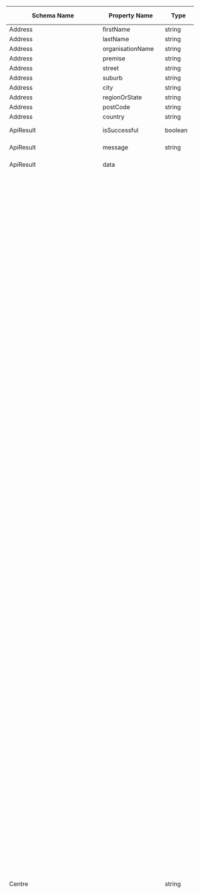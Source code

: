 | Schema Name                    | Property Name                 | Type       | Description                                                                                                            | Required | Max Length | Min Length | Pattern                                                          | Format    | Value                                                                                                                                                                                                                                             |
|--------------------------------|-------------------------------|------------|------------------------------------------------------------------------------------------------------------------------|----------|-------------|-------------|------------------------------------------------------------------|-----------|--------------------------------------------------------------------------------------------------------------------------------------------------------------------------------------------------------------------------------------------------|
| Address                        | firstName                     | string     |                                                                                                                        | No       | 80          | 0           |                                                                  |           |                                                                                                                                                                                                                                                  |
| Address                        | lastName                      | string     |                                                                                                                        | No       | 80          | 0           |                                                                  |           |                                                                                                                                                                                                                                                  |
| Address                        | organisationName              | string     |                                                                                                                        | No       | 80          | 0           |                                                                  |           |                                                                                                                                                                                                                                                  |
| Address                        | premise                       | string     |                                                                                                                        | No       | 80          | 0           |                                                                  |           |                                                                                                                                                                                                                                                  |
| Address                        | street                        | string     |                                                                                                                        | No       | 80          | 0           |                                                                  |           |                                                                                                                                                                                                                                                  |
| Address                        | suburb                        | string     |                                                                                                                        | No       | 80          | 0           |                                                                  |           |                                                                                                                                                                                                                                                  |
| Address                        | city                          | string     |                                                                                                                        | No       | 80          | 0           |                                                                  |           |                                                                                                                                                                                                                                                  |
| Address                        | regionOrState                 | string     |                                                                                                                        | No       | 80          | 0           |                                                                  |           |                                                                                                                                                                                                                                                  |
| Address                        | postCode                      | string     |                                                                                                                        | No       | 80          | 0           |                                                                  |           |                                                                                                                                                                                                                                                  |
| Address                        | country                       | string     |                                                                                                                        | No       | 80          | 0           |                                                                  |           |                                                                                                                                                                                                                                                  |
| ApiResult                      | isSuccessful                  | boolean    | Indicator if the request has been successfully processed.                                                              | Yes      |             |             |                                                                  |           |                                                                                                                                                                                                                                                  |
| ApiResult                      | message                       | string     | Contains information about the response if applicable.                                                                 | No       |             |             |                                                                  |           |                                                                                                                                                                                                                                                  |
| ApiResult                      | data                          |            | Contains response data. e.g. Auction Catalogue                                                                         | No       |             |             |                                                                  |           |                                                                                                                                                                                                                                                  |
| Centre                         |                               | string     |                                                                                                                        | No       |             |             |                                                                  |           | AU_A, AU_AD, AU_AR, AU_AU, AU_B, AU_BA, AU_BK, AU_BL, AU_BM, AU_BO, AU_BR, AU_BT, AU_C, AU_CA, AU_CB, AU_CC, AU_CL, AU_CN, AU_CO, AU_CR, AU_CU, AU_CW, AU_D, AU_DE, AU_DO, AU_DR, AU_E, AU_ER, AU_ES, AU_F, AU_G, AU_GF, AU_GI, AU_GN, AU_GR, AU_GU, AU_H, AU_HA, AU_HB, AU_HM, AU_HO, AU_HY, AU_I, AU_J, AU_JA, AU_K, AU_KE, AU_KH, AU_KI, AU_KN, AU_KT, AU_KW, AU_KY, AU_L, AU_LC, AU_M, AU_MA, AU_MB, AU_MC, AU_ME, AU_MG, AU_MI, AU_MO, AU_MR, AU_MU, AU_N, AU_NA, AU_ND, AU_NO, AU_NR, AU_OB, AU_OR, AU_P, AU_PA, AU_PL, AU_Q, AU_QU, AU_R, AU_S, AU_SG, AU_SH, AU_SK, AU_SW, AU_SY, AU_T, AU_TE, AU_U, AU_UR, AU_V, AU_W, AU_WA, AU_WG, AU_WL, AU_WN, AU_WR, AU_WW, AU_X, AU_Y, AU_YA, AU_YM, AU_YO, AU_Z, OS_ZA, OS_ZB, OS_ZC, OS_ZD, OS_ZE, OS_ZF, OS_ZG, OS_ZH, OS_ZI, OS_ZJ, OS_ZK, OS_ZL, OS_ZM, OS_ZN, OS_ZO, OS_ZP, OS_ZQ, OS_ZR, OS_ZS, OS_ZT, OS_ZU, OS_ZV, OS_ZW, OS_ZX, OS_ZY, OS_ZZ, NZ_A, NZ_AW, NZ_B, NZ_BL, NZ_BT, NZ_C, NZ_CV, NZ_D, NZ_F, NZ_FA, NZ_G, NZ_GD, NZ_GO, NZ_HA, NZ_HS, NZ_I, NZ_J, NZ_K, NZ_KA, NZ_KP, NZ_L, NZ_LO, NZ_LU, NZ_M, NZ_MA, NZ_MK, NZ_MT, NZ_MU, NZ_N, NZ_NE, NZ_O, NZ_OH, NZ_OI, NZ_OM, NZ_OT, NZ_P, NZ_PT, NZ_PU, NZ_R, NZ_RG, NZ_RI, NZ_S, NZ_SA, NZ_SH, NZ_SY, NZ_T, NZ_TA, NZ_TE, NZ_TH, NZ_TP, NZ_U, NZ_V, NZ_W, NZ_WH, NZ_WI, NZ_WR, NZ_WT, NZ_WU, NZ_X, NZ_Y, NZ_YP, NZ_Z |
| Contact                       | description                   | string     |                                                                                                                        | No       | 80          | 0           |                                                                  |           |                                                                                                                                                                                                                                                  |
| Contact                       | firstName                     | string     |                                                                                                                        | No       | 80          | 0           |                                                                  |           |                                                                                                                                                                                                                                                  |
| Contact                       | lastName                      | string     |                                                                                                                        | No       | 80          | 0           |                                                                  |           |                                                                                                                                                                                                                                                  |
| Contact                       | phoneNumber                   | reference  |                                                                                                                        | No       |             |             |                                                                  |           |                                                                                                                                                                                                                                                  |
| Contact                       | mobileNumber                  | reference  |                                                                                                                        | No       |             |             |                                                                  |           |                                                                                                                                                                                                                                                  |
| Contact                       | email                         | string     |                                                                                                                        | No       | 80          | 0           |                                                                  | email     |                                                                                                                                                                                                                                                  |
| CountryCode                   |                               | string     | A code for the country in which the transmission was created. Country Code using ISO 3166-1 standard AU: Australia NZ: New Zealand FR: France ZA: South Africa | No       |             |             |                                                                  |           | AU, NZ, FR, ZA                                                                                                                                                                                                                                   |
| CustomProblemDetails          | type                          | string     | A URI reference [RFC3986] that identifies the problem type. This specification encourages that, when dereferenced, it provide human-readable documentation for the problem type (e.g., using HTML [W3C.REC-html5-20141028]). When this member is not present, its value is assumed to be "about:blank". For 400 Bad Request, the "type" value can be "https://tools.ietf.org/html/rfc9110#section-15.5.1" | No       |             |             |                                                                  |           |                                                                                                                                                                                                                                                  |
| CustomProblemDetails          | title                         | string     | A short, human-readable summary of the problem type. It SHOULD NOT change from occurrence to occurrence of the problem, except for purposes of localization (e.g., using proactive content negotiation; see [RFC7231], Section 3.4). e.g. "One or more validation errors occurred." | Yes      |             | 1           |                                                                  |           |                                                                                                                                                                                                                                                  |
| CustomProblemDetails          | status                        | integer    | The HTTP status code ([RFC7231], Section 6) generated by the origin server for this occurrence of the problem.          | Yes      |             |             |                                                                  | int32     |                                                                                                                                                                                                                                                  |
| CustomProblemDetails          | detail                        | string     | A human-readable explanation specific to this occurrence of the problem. e.g. 400, 403, etc.                            | No       |             |             |                                                                  |           |                                                                                                                                                                                                                                                  |
| CustomProblemDetails          | errors                        | object     | Dictionary of errors in <PropertyName, ErrorDetails[]> format. e.g. errors: { "name": ["Product name is required"], "category": ["Category name cannot be longer than 20 characters."] } | No       |             |             |                                                                  |           |                                                                                                                                                                                                                                                  |
| GetOrganisationDetailsRequest | countryOfOrigin               | reference  |                                                                                                                        | Yes      |             |             |                                                                  |           |                                                                                                                                                                                                                                                  |
| GetOrganisationDetailsRequest | documentOriginator            | reference  |                                                                                                                        | Yes      |             |             |                                                                  |           |                                                                                                                                                                                                                                                  |
| GetOrganisationDetailsRequest | softwareIdentifier            | reference  |                                                                                                                        | No       |             |             |                                                                  |           |                                                                                                                                                                                                                                                  |
| GetOrganisationDetailsRequest | abn                           | string     |                                                                                                                        | No       |             |             |                                                                  |           |                                                                                                                                                                                                                                                  |
| GetOrganisationDetailsRequest | acn                           | string     |                                                                                                                        | No       |             |             |                                                                  |           |                                                                                                                                                                                                                                                  |
| GetOrganisationDetailsRequest | name                          | string     |                                                                                                                        | No       |             |             |                                                                  |           |                                                                                                                                

                                                                                                                  |
| GetOrganisationDetailsRequest | email                         | string     |                                                                                                                        | No       |             |             |                                                                  | email     |                                                                                                                                                                                                                                                  |
| GetOrganisationDetailsRequest | web                           | string     |                                                                                                                        | No       |             |             |                                                                  |           |                                                                                                                                                                                                                                                  |
| OrganisationDetails           |                               | string     |                                                                                                                        | No       |             |             |                                                                  |           | BATCH, ORGANISATION                                                                                                                                                                                                                              |
| PhoneNumber                   | countryCode                   | string     |                                                                                                                        | No       |             |             |                                                                  |           |                                                                                                                                                                                                                                                  |
| PhoneNumber                   | number                        | string     |                                                                                                                        | No       |             |             |                                                                  |           |                                                                                                                                                                                                                                                  |
| ProblemDetails                | type                          | string     | A URI reference [RFC3986] that identifies the problem type. This specification encourages that, when dereferenced, it provide human-readable documentation for the problem type (e.g., using HTML [W3C.REC-html5-20141028]). When this member is not present, its value is assumed to be "about:blank". For 400 Bad Request, the "type" value can be "https://tools.ietf.org/html/rfc9110#section-15.5.1" | No       |             |             |                                                                  |           |                                                                                                                                                                                                                                                  |
| ProblemDetails                | title                         | string     | A short, human-readable summary of the problem type. It SHOULD NOT change from occurrence to occurrence of the problem, except for purposes of localization (e.g., using proactive content negotiation; see [RFC7231], Section 3.4). e.g. "One or more validation errors occurred." | Yes      | 1           |             |                                                                  |           |                                                                                                                                                                                                                                                  |
| ProblemDetails                | status                        | integer    | The HTTP status code ([RFC7231], Section 6) generated by the origin server for this occurrence of the problem.          | Yes      |             |             |                                                                  | int32     |                                                                                                                                                                                                                                                  |
| ProblemDetails                | detail                        | string     | A human-readable explanation specific to this occurrence of the problem. e.g. 400, 403, etc.                            | No       |             |             |                                                                  |           |                                                                                                                                                                                                                                                  |
| ProblemDetails                | instance                      | string     | A URI reference that identifies the specific occurrence of the problem. It may or may not yield further information if dereferenced. | No       |             |             |                                                                  |           |                                                                                                                                                                                                                                                  
